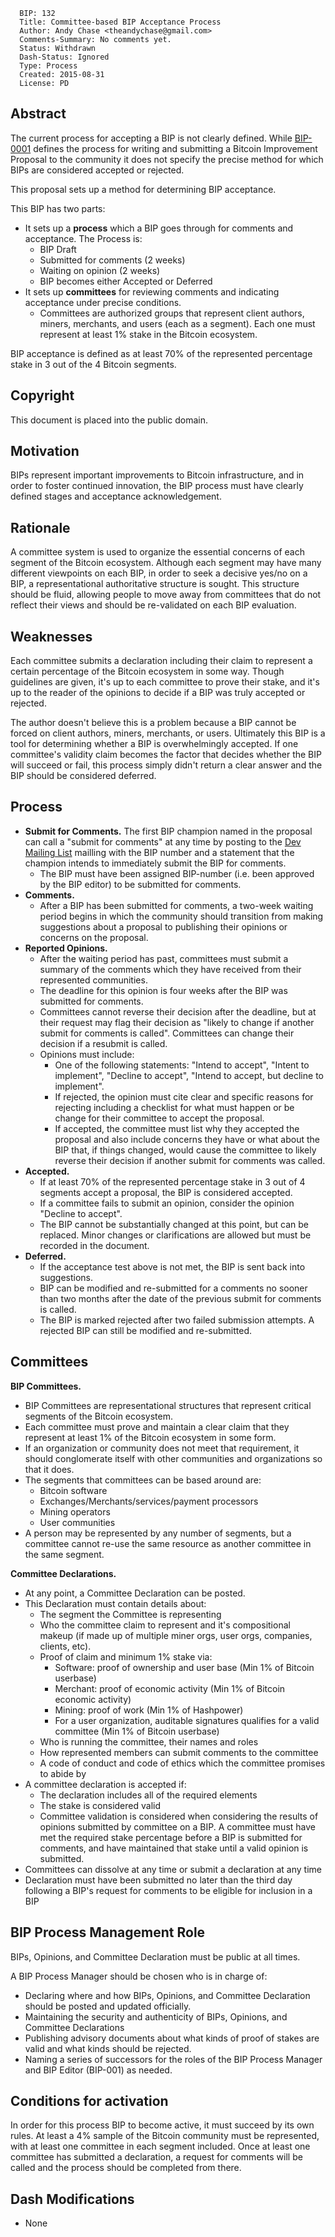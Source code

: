 <pre>
  BIP: 132
  Title: Committee-based BIP Acceptance Process
  Author: Andy Chase <theandychase@gmail.com>
  Comments-Summary: No comments yet.
  Status: Withdrawn
  Dash-Status: Ignored
  Type: Process
  Created: 2015-08-31
  License: PD
</pre>

== Abstract ==

The current process for accepting a BIP is not clearly defined. While [https://github.com/bitcoin/bips/blob/master/bip-0001.mediawiki BIP-0001] defines the process for writing and submitting a Bitcoin Improvement Proposal to the community it does not specify the precise method for which BIPs are considered accepted or rejected.

This proposal sets up a method for determining BIP acceptance.

This BIP has two parts:

* It sets up a '''process''' which a BIP goes through for comments and acceptance. The Process is:
** BIP Draft
** Submitted for comments (2 weeks)
** Waiting on opinion (2 weeks)
** BIP becomes either Accepted or Deferred
* It sets up '''committees''' for reviewing comments and indicating acceptance under precise conditions.
** Committees are authorized groups that represent client authors, miners, merchants, and users (each as a segment). Each one must represent at least 1% stake in the Bitcoin ecosystem.

BIP acceptance is defined as at least 70% of the represented percentage stake in 3 out of the 4 Bitcoin segments.

== Copyright ==

This document is placed into the public domain.

== Motivation ==

BIPs represent important improvements to Bitcoin infrastructure, and in order to foster continued innovation, the BIP process must have clearly defined stages and acceptance acknowledgement.

== Rationale ==

A committee system is used to organize the essential concerns of each segment of the Bitcoin ecosystem. Although each segment may have many different viewpoints on each BIP, in order to seek a decisive yes/no on a BIP, a representational authoritative structure is sought. This structure should be fluid, allowing people to move away from committees that do not reflect their views and should be re-validated on each BIP evaluation.

== Weaknesses ==

Each committee submits a declaration including their claim to represent a certain percentage of the Bitcoin ecosystem in some way. Though guidelines are given, it's up to each committee to prove their stake, and it's up to the reader of the opinions to decide if a BIP was truly accepted or rejected.

The author doesn't believe this is a problem because a BIP cannot be forced on client authors, miners, merchants, or users. Ultimately this BIP is a tool for determining whether a BIP is overwhelmingly accepted. If one committee's validity claim becomes the factor that decides whether the BIP will succeed or fail, this process simply didn't return a clear answer and the BIP should be considered deferred.

== Process ==

* '''Submit for Comments.''' The first BIP champion named in the proposal can call a &quot;submit for comments&quot; at any time by posting to the [https://lists.linuxfoundation.org/mailman/listinfo/bitcoin-dev Dev Mailing List] mailling with the BIP number and a statement that the champion intends to immediately submit the BIP for comments.
** The BIP must have been assigned BIP-number (i.e. been approved by the BIP editor) to be submitted for comments.
* '''Comments.'''
** After a BIP has been submitted for comments, a two-week waiting period begins in which the community should transition from making suggestions about a proposal to publishing their opinions or concerns on the proposal.
* '''Reported Opinions.'''
** After the waiting period has past, committees must submit a summary of the comments which they have received from their represented communities.
** The deadline for this opinion is four weeks after the BIP was submitted for comments.
** Committees cannot reverse their decision after the deadline, but at their request may flag their decision as &quot;likely to change if another submit for comments is called&quot;. Committees can change their decision if a resubmit is called.
** Opinions must include:
*** One of the following statements: &quot;Intend to accept&quot;, &quot;Intent to implement&quot;, &quot;Decline to accept&quot;, &quot;Intend to accept, but decline to implement&quot;.
*** If rejected, the opinion must cite clear and specific reasons for rejecting including a checklist for what must happen or be change for their committee to accept the proposal.
*** If accepted, the committee must list why they accepted the proposal and also include concerns they have or what about the BIP that, if things changed, would cause the committee to likely reverse their decision if another submit for comments was called.
* '''Accepted.'''
** If at least 70% of the represented percentage stake in 3 out of 4 segments accept a proposal, the BIP is considered accepted.
** If a committee fails to submit an opinion, consider the opinion &quot;Decline to accept&quot;.
** The BIP cannot be substantially changed at this point, but can be replaced. Minor changes or clarifications are allowed but must be recorded in the document.
* '''Deferred.'''
** If the acceptance test above is not met, the BIP is sent back into suggestions.
** BIP can be modified and re-submitted for a comments no sooner than two months after the date of the previous submit for comments is called.
** The BIP is marked rejected after two failed submission attempts. A rejected BIP can still be modified and re-submitted.

== Committees ==

'''BIP Committees.'''

* BIP Committees are representational structures that represent critical segments of the Bitcoin ecosystem.
* Each committee must prove and maintain a clear claim that they represent at least 1% of the Bitcoin ecosystem in some form.
* If an organization or community does not meet that requirement, it should conglomerate itself with other communities and organizations so that it does.
* The segments that committees can be based around are:
** Bitcoin software
** Exchanges/Merchants/services/payment processors
** Mining operators
** User communities
* A person may be represented by any number of segments, but a committee cannot re-use the same resource as another committee in the same segment.

'''Committee Declarations.''' 
* At any point, a Committee Declaration can be posted.
* This Declaration must contain details about:
** The segment the Committee is representing
** Who the committee claim to represent and it's compositional makeup (if made up of multiple miner orgs, user orgs, companies, clients, etc).
** Proof of claim and minimum 1% stake via:
*** Software: proof of ownership and user base (Min 1% of Bitcoin userbase)
*** Merchant: proof of economic activity (Min 1% of Bitcoin economic activity)
*** Mining: proof of work (Min 1% of Hashpower)
*** For a user organization, auditable signatures qualifies for a valid committee (Min 1% of Bitcoin userbase)
** Who is running the committee, their names and roles
** How represented members can submit comments to the committee
** A code of conduct and code of ethics which the committee promises to abide by
* A committee declaration is accepted if:
** The declaration includes all of the required elements
** The stake is considered valid
** Committee validation is considered when considering the results of opinions submitted by committee on a BIP. A committee must have met the required stake percentage before a BIP is submitted for comments, and have maintained that stake until a valid opinion is submitted.
* Committees can dissolve at any time or submit a declaration at any time
* Declaration must have been submitted no later than the third day following a BIP's request for comments to be eligible for inclusion in a BIP

== BIP Process Management Role ==

BIPs, Opinions, and Committee Declaration must be public at all times.

A BIP Process Manager should be chosen who is in charge of:

* Declaring where and how BIPs, Opinions, and Committee Declaration should be posted and updated officially.
* Maintaining the security and authenticity of BIPs, Opinions, and Committee Declarations
* Publishing advisory documents about what kinds of proof of stakes are valid and what kinds should be rejected.
* Naming a series of successors for the roles of the BIP Process Manager and BIP Editor (BIP-001) as needed.

== Conditions for activation ==

In order for this process BIP to become active, it must succeed by its own rules. At least a 4% sample of the Bitcoin community must be represented, with at least one committee in each segment included. Once at least one committee has submitted a declaration, a request for comments will be called and the process should be completed from there.

==Dash Modifications==
* None
